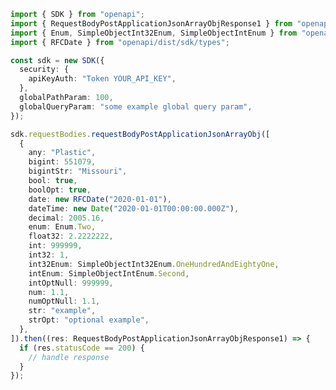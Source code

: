 ```typescript showLineNumbers copy filename="Request Body Post Application Json Array Obj usage example"
import { SDK } from "openapi";
import { RequestBodyPostApplicationJsonArrayObjResponse1 } from "openapi/dist/sdk/models/operations";
import { Enum, SimpleObjectInt32Enum, SimpleObjectIntEnum } from "openapi/dist/sdk/models/shared";
import { RFCDate } from "openapi/dist/sdk/types";

const sdk = new SDK({
  security: {
    apiKeyAuth: "Token YOUR_API_KEY",
  },
  globalPathParam: 100,
  globalQueryParam: "some example global query param",
});

sdk.requestBodies.requestBodyPostApplicationJsonArrayObj([
  {
    any: "Plastic",
    bigint: 551079,
    bigintStr: "Missouri",
    bool: true,
    boolOpt: true,
    date: new RFCDate("2020-01-01"),
    dateTime: new Date("2020-01-01T00:00:00.000Z"),
    decimal: 2005.16,
    enum: Enum.Two,
    float32: 2.2222222,
    int: 999999,
    int32: 1,
    int32Enum: SimpleObjectInt32Enum.OneHundredAndEightyOne,
    intEnum: SimpleObjectIntEnum.Second,
    intOptNull: 999999,
    num: 1.1,
    numOptNull: 1.1,
    str: "example",
    strOpt: "optional example",
  },
]).then((res: RequestBodyPostApplicationJsonArrayObjResponse1) => {
  if (res.statusCode == 200) {
    // handle response
  }
});
```
